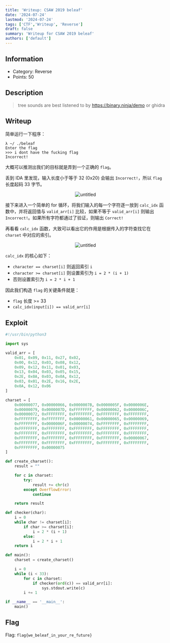 ```yaml
---
title: 'Writeup: CSAW 2019 beleaf'
date: '2024-07-24'
lastmod: '2024-07-24'
tags: ['CTF','Writeup', 'Reverse']
draft: false
summary: 'Writeup for CSAW 2019 beleaf'
authors: ['default']
---
```


<div className="border-solid border-2 border-surface0 dark:border-surface0-dark p-2 bg-base dark:bg-base-dark mt-5">
  <TOCInline toc={props.toc} asDisclosure />
</div>

## Information

 - Category: Reverse
 - Points: 50

## Description

> tree sounds are best listened to by https://binary.ninja/demo or ghidra

<Download name="beleaf" href="https://github.com/guyinatuxedo/nightmare/blob/master/modules/03-beginner_re/csaw19_beleaf/beleaf" type="Binary" />

## Writeup

简单运行一下程序：

```plain-text
λ ~/ ./beleaf
Enter the flag
>>> i dont have the fucking flag
Incorrect!
```

大概可以推测出我们的目标就是弄到一个正确的 `flag`。

丢到 IDA 里发现，输入长度小于等于 32 (0x20) 会输出 `Incorrect!`，所以 `flag` 长度起码 33 字节。

<center>
  <Image alt="untitled" src="https://s21.ax1x.com/2024/07/24/pkb9i4O.png" width={1920} height={1080} />
</center>

接下来进入一个简单的 for 循环，将我们输入的每一个字符逐一放到 `calc_idx` 函数中，并将返回值与 `valid_arr[i]` 比较，如果不等于 `valid_arr[i]` 则输出 `Incorrect!`。如果所有字符都通过了验证，则输出 `Correct!`

再看看 `calc_idx` 函数，大致可以看出它的作用是根据传入的字符查找它在 `charset` 中对应的索引。

<center>
  <Image alt="untitled" src="https://s21.ax1x.com/2024/07/24/pkb9kCD.png" width={1920} height={1080} />
</center>

`calc_idx` 的核心如下：

 - `character == charset[i]` 则返回索引 `i`
 - `character >= charset[i]` 则设置索引为 `i = 2 * (i + 1)`
 - 否则设置索引为 `i = 2 * i + 1`

因此我们构造 `flag` 的关键条件就是：

 - `flag` 长度 >= 33
 - `calc_idx(input[i]) == valid_arr[i]`

## Exploit

```python
#!/usr/bin/python3

import sys

valid_arr = [
    0x01, 0x09, 0x11, 0x27, 0x02,
    0x00, 0x12, 0x03, 0x08, 0x12,
    0x09, 0x12, 0x11, 0x01, 0x03,
    0x13, 0x04, 0x03, 0x05, 0x15,
    0x2E, 0x0A, 0x03, 0x0A, 0x12,
    0x03, 0x01, 0x2E, 0x16, 0x2E,
    0x0A, 0x12, 0x06
]

charset = [
    0x00000077, 0x00000066, 0x0000007B, 0x0000005F, 0x0000006E,
    0x00000079, 0x0000007D, 0xFFFFFFFF, 0x00000062, 0x0000006C,
    0x00000072, 0xFFFFFFFF, 0xFFFFFFFF, 0xFFFFFFFF, 0xFFFFFFFF,
    0xFFFFFFFF, 0xFFFFFFFF, 0x00000061, 0x00000065, 0x00000069,
    0xFFFFFFFF, 0x0000006F, 0x00000074, 0xFFFFFFFF, 0xFFFFFFFF,
    0xFFFFFFFF, 0xFFFFFFFF, 0xFFFFFFFF, 0xFFFFFFFF, 0xFFFFFFFF,
    0xFFFFFFFF, 0xFFFFFFFF, 0xFFFFFFFF, 0xFFFFFFFF, 0xFFFFFFFF,
    0xFFFFFFFF, 0xFFFFFFFF, 0xFFFFFFFF, 0xFFFFFFFF, 0x00000067,
    0xFFFFFFFF, 0xFFFFFFFF, 0xFFFFFFFF, 0xFFFFFFFF, 0xFFFFFFFF,
    0xFFFFFFFF, 0x00000075
]

def create_charset():
    result = ""

    for c in charset:
        try:
            result += chr(c)
        except OverflowError:
            continue

    return result

def checker(char):
    i = 0
    while char != charset[i]:
        if char >= charset[i]:
            i = 2 * (i + 1)
        else:
            i = 2 * i + 1
    return i

def main():
    charset = create_charset()

    i = 0
    while (i < 33):
        for c in charset:
            if checker(ord(c)) == valid_arr[i]:
                sys.stdout.write(c)
        i += 1

if __name__ == '__main__':
    main()
```

## Flag

Flag: `flag{we_beleaf_in_your_re_future}`

